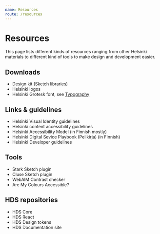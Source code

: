 ```yaml
---
name: Resources
route: /resources
---
```



# Resources

<LargeParagraph>
    This page lists different kinds of resources ranging from other Helsinki materials to different kind of tools to make design and development easier.
</LargeParagraph>

## Downloads

- <Link href="https://github.com/City-of-Helsinki/helsinki-design-system/releases" external>Design kit (Sketch libraries)</Link>
- <Link href="https://brand.hel.fi/en/logo/" external>Helsinki logos</Link>
- Helsinki Grotesk font, see [Typography](/design-tokens/typography)

## Links & guidelines

- <Link href="https://brand.hel.fi/en/" external>Helsinki Visual Identity guidelines</Link>
- <Link href="https://www.hel.fi/static/liitteet/kanslia/TPR/opas_saavutettavaan_sisaltoon_EN.pdf" external>Helsinki content accessibility guidelines</Link>
- <Link href="https://saavutettavuusmalli.hel.fi" external> Helsinki Accessibility Model (in Finnish mostly) </Link>  
- <Link href="https://pelikirja.hel.fi" external> Helsinki Digital Sevice Playbook (Pelikirja) (in Finnish) </Link> 
- <Link href="https://dev.hel.fi" external> Helsinki Developer guidelines </Link>

## Tools

- <Link href="https://www.getstark.co/" external>Stark Sketch plugin</Link>
- <Link href="https://cluse.cc/" external>Cluse Sketch plugin</Link>
- <Link href="https://webaim.org/resources/contrastchecker/" external>WebAIM Contrast checker</Link>
- <Link href="https://www.aremycoloursaccessible.com/" external>Are My Colours Accessible?</Link>

## HDS repositories

- <Link href="https://github.com/City-of-Helsinki/helsinki-design-system/tree/master/packages/core" external>HDS Core</Link>
- <Link href="https://github.com/City-of-Helsinki/helsinki-design-system/tree/master/packages/react" external>HDS React</Link>
- <Link href="https://github.com/City-of-Helsinki/helsinki-design-system/tree/master/packages/design-tokens" external>HDS Design tokens</Link>
- <Link href="https://github.com/City-of-Helsinki/helsinki-design-system/tree/master/site" external>HDS Documentation site</Link>
